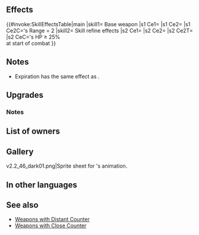 {{Weapon Infobox
|tagid=SID_邪竜のブレス
|weaponType=Dragonstone
|might=16
|range=1
|effect=Unit can counterattack regardless of foe's range. If foe's Range = 2, calculates damage using the lower of foe's Def or Res.
|cost=400
|exclusive=1
|statModifiers=0,16,0,0,0
|required=Flametongue
|refinePaths=default
|refineSP=400
|refineMedals=500
|refineDews=200
|tagidExtraSkill1=消
|effectSkill1=At start of combat, if unit's HP ≥ 25%, grants Atk/Spd/Def/Res+4 to unit during combat and inflicts Special cooldown charge -1 on foe per attack during combat. (Only highest value applied. Does not stack.)
|iconSkill1=Expiration W.png
|properties=random_owner
}}
==Effects==
{{#invoke:SkillEffectsTable|main
|skill1={{SCi|weapon}} Base weapon
|s1 Ce1={{Eft|Distant Counter}}
|s1 Ce2={{Eft|Lower Def Res}}
|s1 Ce2C={{Tgt|Foe}}'s Range = 2
|skill2={{Si|Expiration|refine=Skill1}} Skill refine effects
|s2 Ce1={{Eft|Temporary buffs|Atk/Spd/Def/Res|4}}
|s2 Ce2={{Eft|Guard}}
|s2 Ce2T={{Tgt|Foe}}
|s2 CeC={{Tgt|Unit}}'s HP ≥ 25%<br>at start of combat
}}
==Notes==
* Expiration has the same effect as {{St|Distant Counter}}.
{{LowerDefRes}}
==Upgrades==
{{Weapon Upgrade List}}
===Notes===
{{Temporary buffs|name={{St|Expiration|refine=Skill1}}}}
{{CooldownChargeMinus}}
==List of owners==
{{Skill Hero List}}
==Gallery==
<gallery>
v2.2_46_dark01.png|Sprite sheet for {{PAGENAME}}'s animation.
</gallery>
==In other languages==
{{OtherLanguages
|japanese=邪竜のブレス
|german=Verfall
|spanishEU=Trance
|spanishLA=Trance
|french=Expiration
|italian=Estinzione
|chineseTW=邪龍吐息
|portuguese=Extinção
}}
==See also==
{{See also skills|cond=Description LIKE '%unit can counterattack%if foe_s range = 2%calculates damage%' AND WikiName NOT LIKE '%umbra%' AND Exclusive='1'}}
* [[Weapons with Distant Counter]]
* [[Weapons with Close Counter]]
{{Weapons Navbox}}